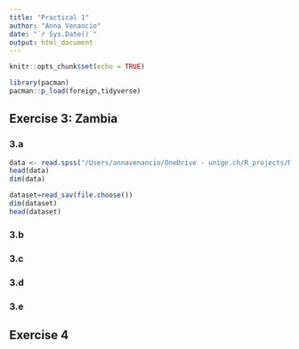 ```yaml
---
title: "Practical 1"
author: "Anna Venancio"
date: "`r Sys.Date()`"
output: html_document
---
```


```r
knitr::opts_chunk$set(echo = TRUE)

library(pacman)
pacman::p_load(foreign,tidyverse)
```

## Exercise 3: Zambia

### 3.a

```r
data <- read.spss("/Users/annavenancio/OneDrive - unige.ch/R_projects/MSHD_Spring2023/Datasets/Zambia.SAV", to.data.frame=TRUE)
head(data)
dim(data)

dataset=read_sav(file.choose())
dim(dataset)
head(dataset)

```

### 3.b
### 3.c
### 3.d
### 3.e

## Exercise 4